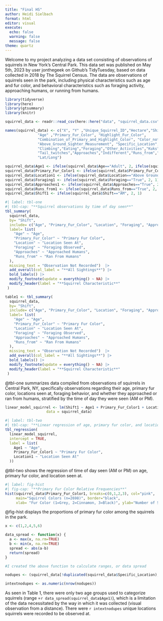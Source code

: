 ```yaml
---
title: "Final HS"
author: Heidi Sielbach
format: html
editor: visual
execute: 
  echo: false
  warning: false
  message: false
theme: quartz
---
```


Welcome to my project analyzing a data set consisting of observations of squirrels in New York's Central Park. This data set was published on May 5th, 2023 by user jonthegeek on Github's TidyTuesday, based on data collected in 2018 by The Squirrel Census. The data are observations of squirrels seen in the park, including physical characteristics such as age and fur color, and behavioral characteristics such as foraging activity, approaching humans, or running from humans.

```r

library(tidyverse)
library(here)
library(gtsummary)
library(knitr)

squirrel_data <- readr::read_csv(here::here("data", "squirrel_data.csv"))

names(squirrel_data) <- c("X", "Y" ,"Unique_Squirrel_ID","Hectare","Shift","Date","Hectare_Squirrel_Number",
               "Age" ,"Primary_Fur_Color", "Highlight_Fur_Color", 
               "Combination_of_Primary_and_Highlight_Color", "Color_notes","Location", 
               "Above_Ground_Sighter_Measurement", "Specific_Location","Running","Chasing",
               "Climbing","Eating","Foraging","Other_Activities","Kuks","Quaas","Moans", "Tail_flags",
               "Tail_twitches","Approaches","Indifferent","Runs_from","Other_Interactions",                       
               "Lat/Long")

squirrel_data$Age1 <- ifelse(squirrel_data$Age=="Adult", 2, ifelse(squirrel_data$Age=="Juvenile", 1, NA))
squirrel_data$Primary_Fur_Color1 <- ifelse(squirrel_data$Primary_Fur_Color=="Black", 3, ifelse(squirrel_data$Primary_Fur_Color=="Cinnamon", 2, 1))
squirrel_data$Location1 <- ifelse(squirrel_data$Location=="Above Ground", 2, 1)
squirrel_data$Foraging1 <- ifelse(squirrel_data$Foraging=="True", 2, 1)
squirrel_data$Approaches1 <- ifelse(squirrel_data$Approaches=="True", 2, 1)
squirrel_data$Runs_from1 <- ifelse(squirrel_data$Runs_from=="True", 2, 1)
squirrel_data$Shift1 <- ifelse(squirrel_data$Shift=="AM", 2, 1)
```

```r
#| label: tbl-one
#| tbl-cap: "**Squirrel observations by time of day seen**"
tbl_summary(
  squirrel_data,
  by= "Shift",
  include= c("Age", "Primary_Fur_Color", "Location", "Foraging", "Approaches", "Runs_from"),
  label= list(
    "Age" ~ "Age",
    "Primary_Fur_Color" ~ "Primary Fur Color",
    "Location" ~ "Location Seen At",
    "Foraging" ~ "Foraging Observed",
    "Approaches" ~ "Approached Humans",
    "Runs_from" ~ "Ran From Humans"
  ),
  missing_text = "Observation Not Recorded")  |> 
  add_overall(col_label = "**All Sightings**") |> 
  bold_labels() |> 
  modify_footnote(update = everything() ~ NA) |> 
  modify_header(label = "**Squirrel Characteristic**"
 )

```

```r
table1 <- tbl_summary(
  squirrel_data,
  by= "Shift",
  include= c("Age", "Primary_Fur_Color", "Location", "Foraging", "Approaches", "Runs_from"),
  label= list(
    "Age" ~ "Age",
    "Primary_Fur_Color" ~ "Primary Fur Color",
    "Location" ~ "Location Seen At",
    "Foraging" ~ "Foraging Observed",
    "Approaches" ~ "Approached Humans",
    "Runs_from" ~ "Ran From Humans"
  ),
  missing_text = "Observation Not Recorded")  |> 
  add_overall(col_label = "**All Sightings**") |> 
  bold_labels() |> 
  modify_footnote(update = everything() ~ NA) |> 
  modify_header(label = "**Squirrel Characteristic**"
 )

```

@tbl-one summarizes data compiled from observations of squirrels in Central Park, NY, specifically observations regarding their age, primary fur color, locations seen at, foraging behavior, and whether they approached or ran from humans, stratified by the time of day they were seen (AM or PM).

```r
linear_model_squirrel <- lm(Shift1 ~ Age1 + Primary_Fur_Color1 + Location1, 
                   data = squirrel_data)
```

```r
#| label: tbl-two
#| tbl-cap: "**Linear regression of age, primary fur color, and location sighted at on the time of day the squirrel was seen**"
tbl_regression(
  linear_model_squirrel, 
  intercept = TRUE,
  label = list(
    Age1 ~ "Age",
    Primary_Fur_Color1 ~ "Primary Fur Color",
    Location1 ~ "Location Seen At"
  ))

```

@tbl-two shows the regression of time of day seen (AM or PM) on age, primary fur color, and location seen at.

```r
#| label: fig-hist
#| fig-cap: "**Primary Fur Color Relative Frequencies**"
hist(squirrel_data$Primary_Fur_Color1, breaks=c(0,1,2,3), col="pink", 
     main="Squirrel Colors (n=2698)", border="black", 
     xlab= "Fur Color (1=Grey, 2=Cinnamon, 3=Black)", ylab="Number of Squirrels with Color")
```

@fig-hist displays the proportions of primary fur color among the squirrels in the park.

```r
x <- c(1,2,4,5,6)

data_spread <- function(x) {
  a <- max(x, na.rm=TRUE)
  b <- min(x, na.rm=TRUE)
  spread <- abs(a-b)
  return(spread)
}

#I created the above function to calculate ranges, or data spread

nodupes <- (squirrel_data[!duplicated(squirrel_data$Specific_Location),])

intextnodupes <- as.numeric(nrow(nodupes))
```

As seen in Table 1, there were only two age groups used to categorize squirrels (range =`r data_spread(squirrel_data$Age1)`), which is a limitation of the data necessitated by the way in which it was collected (visual observation from a distance). There were `r intextnodupes` unique locations squirrels were recorded to be observed at.
